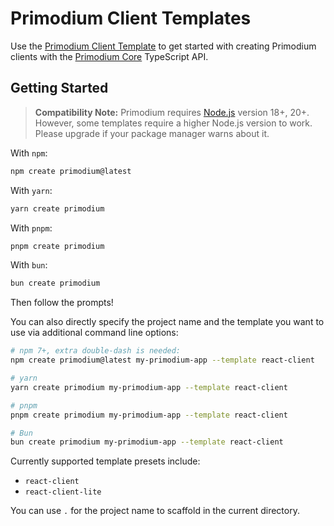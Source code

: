 # Primodium Client Templates

Use the
[Primodium Client Template](https://github.com/primodiumxyz/create-primodium) to
get started with creating Primodium clients with the
[Primodium Core](./core-library.mdx) TypeScript API.

## Getting Started

> **Compatibility Note:** Primodium requires [Node.js](https://nodejs.org/en/)
> version 18+, 20+. However, some templates require a higher Node.js version to
> work. Please upgrade if your package manager warns about it.

With `npm`:

```bash copy
npm create primodium@latest
```

With `yarn`:

```bash copy
yarn create primodium
```

With `pnpm`:

```bash copy
pnpm create primodium
```

With `bun`:

```bash copy
bun create primodium
```

Then follow the prompts!

You can also directly specify the project name and the template you want to use
via additional command line options:

```bash copy
# npm 7+, extra double-dash is needed:
npm create primodium@latest my-primodium-app --template react-client

# yarn
yarn create primodium my-primodium-app --template react-client

# pnpm
pnpm create primodium my-primodium-app --template react-client

# Bun
bun create primodium my-primodium-app --template react-client
```

Currently supported template presets include:

- `react-client`
- `react-client-lite`

You can use `.` for the project name to scaffold in the current directory.
